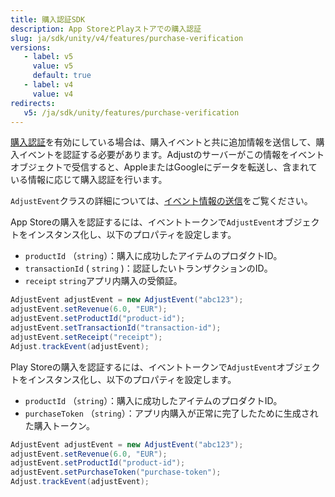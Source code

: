 ```yaml
---
title: 購入認証SDK
description: App StoreとPlayストアでの購入認証
slug: ja/sdk/unity/v4/features/purchase-verification
versions:
   - label: v5
     value: v5
     default: true
   - label: v4
     value: v4
redirects:
   v5: /ja/sdk/unity/features/purchase-verification
---
```


[購入認証](https://help.adjust.com/ja/article/purchase-verification)を有効にしている場合は、購入イベントと共に追加情報を送信して、購入イベントを認証する必要があります。Adjustのサーバーがこの情報をイベントオブジェクトで受信すると、AppleまたはGoogleにデータを転送し、含まれている情報に応じて購入認証を行います。

<Callout type="seealso">

`AdjustEvent`クラスの詳細については、[イベント情報の送信](/ja/sdk/android/features/events)をご覧ください。

</Callout>
<Tabs>
<Tab title="App Store" icon="StoreAppStore" sync="appstore">

App Storeの購入を認証するには、イベントトークンで`AdjustEvent`オブジェクトをインスタンス化し、以下のプロパティを設定します。

-  `productId` （`string`）：購入に成功したアイテムのプロダクトID。
-  `transactionId` \( `string` \)：認証したいトランザクションのID。
-  `receipt` `string`アプリ内購入の受領証。

```cs
AdjustEvent adjustEvent = new AdjustEvent("abc123");
adjustEvent.setRevenue(6.0, "EUR");
adjustEvent.setProductId("product-id");
adjustEvent.setTransactionId("transaction-id");
adjustEvent.setReceipt("receipt");
Adjust.trackEvent(adjustEvent);
```

</Tab>
<Tab title="Play Store" icon="PlatformGooglePlay" sync="playstore">

Play Storeの購入を認証するには、イベントトークンで`AdjustEvent`オブジェクトをインスタンス化し、以下のプロパティを設定します。

-  `productId` （`string`）：購入に成功したアイテムのプロダクトID。
-  `purchaseToken` （`string`）：アプリ内購入が正常に完了したために生成された購入トークン。

```cs
AdjustEvent adjustEvent = new AdjustEvent("abc123");
adjustEvent.setRevenue(6.0, "EUR");
adjustEvent.setProductId("product-id");
adjustEvent.setPurchaseToken("purchase-token");
Adjust.trackEvent(adjustEvent);
```

</Tab>
</Tabs>
